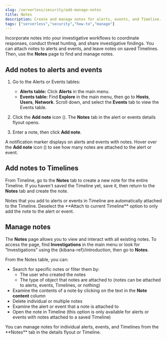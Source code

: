 ```yaml
---
slug: /serverless/security/add-manage-notes
title: Notes
description: Create and manage notes for alerts, events, and Timeline.
tags: ["serverless","security","how-to","manage"]
---
```


<DocBadge template="technical preview" />
<div id="add-manage-notes"></div>

Incorporate notes into your investigative workflows to coordinate responses, conduct threat hunting, and share investigative findings. You can attach notes to alerts and events, and leave notes on saved Timelines. Then, use the **Notes** page to find and manage notes. 

<div id="add-notes-documents"></div>

## Add notes to alerts and events 

1. Go to the Alerts or Events tables:
   * **Alerts table:** Click **Alerts** in the main menu. 
   * **Events table:** Find **Explore** in the main menu, then go to **Hosts**, **Users**, **Network**. Scroll down, and select the **Events** tab to view the Events table.
1. Click the **Add note** icon (<DocIcon type="editorComment" title="The icon that lets you to add a new note" />). The **Notes** tab in the alert or events details flyout opens. 
1. Enter a note, then click **Add note**.

   <DocImage size="xl" url="../images/notes/-notes-create-new-note.png" alt="Creating a new note"/>

A notification marker displays on alerts and events with notes. Hover over the **Add note** icon (<DocIcon type="editorComment" title="The icon that lets you to add a new note" />) to see how many notes are attached to the alert or event.

<DocImage size="xl" url="../images/notes/-notes-notification.png" alt="Notes notification marker on Alerts page"/>

<div id="add-notes-timelines"></div>

## Add notes to Timelines

From Timeline, go to the **Notes** tab to create a new note for the entire Timeline. If you haven't saved the Timeline yet, save it, then return to the **Notes** tab and create the note. 

<DocCallOut title="Note">
Notes that you add to alerts or events in Timeline are automatically attached to the Timeline. Deselect the **Attach to current Timeline** option to only add the note to the alert or event. 
</DocCallOut>

<div id="manage-notes"></div>

## Manage notes 

The **Notes** page allows you to view and interact with all existing notes. To access the page, find **Investigations** in the main menu or look for “Investigations” using the {kibana-ref}/introduction, then go to **Notes**.

<DocImage size="xl" url="../images/notes/-notes-management-page.png" alt="Notes management page"/>

From the Notes table, you can:
* Search for specific notes or filter them by:
   * The user who created the notes
   * The type of object that notes are attached to (notes can be attached to alerts, events, Timelines, or nothing)
* Examine the contents of a note by clicking on the text in the **Note content** column  
* Delete individual or multiple notes 
* Examine the alert or event that a note is attached to
* Open the note in Timeline (this option is only available for alerts or events with notes attached to a saved Timeline) 

<DocCallOut title="Tip">
You can manage notes for individual alerts, events, and Timelines from the **Notes** tab in the details flyout or Timeline.
</DocCallOut>



